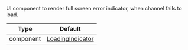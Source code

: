 UI component to render full screen error indicator, when channel fails to load.

| Type | Default |
| - | - |
| component | [LoadingIndicator](https://github.com/GetStream/stream-chat-react-native/blob/master/package/src/components/Indicators/LoadingIndicator.tsx) |
